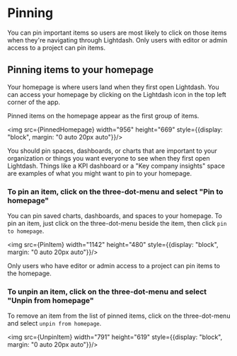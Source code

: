 
# Pinning

You can pin important items so users are most likely to click on those items when they're navigating through Lightdash. Only users with editor or admin access to a project can pin items.

## Pinning items to your homepage

Your homepage is where users land when they first open Lightdash. You can access your homepage by clicking on the Lightdash icon in the top left corner of the app. 

Pinned items on the homepage appear as the first group of items. 

<img src={PinnedHomepage} width="956" height="669" style={{display: "block", margin: "0 auto 20px auto"}}/>

You should pin spaces, dashboards, or charts that are important to your organization or things you want everyone to see when they first open Lightdash. Things like a KPI dashboard or a "Key company insights" space are examples of what you might want to pin to your homepage.

### To pin an item, click on the three-dot-menu and select "Pin to homepage"

You can pin saved charts, dashboards, and spaces to your homepage. To pin an item, just click on the three-dot-menu beside the item, then click `pin to homepage`. 

<img src={PinItem} width="1142" height="480" style={{display: "block", margin: "0 auto 20px auto"}}/>

Only users who have editor or admin access to a project can pin items to the homepage.

### To unpin an item, click on the three-dot-menu and select "Unpin from homepage"

To remove an item from the list of pinned items, click on the three-dot-menu and select `unpin from homepage`. 

<img src={UnpinItem} width="791" height="619" style={{display: "block", margin: "0 auto 20px auto"}}/>
